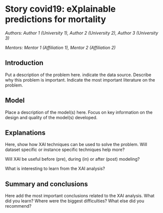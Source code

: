 # Story covid19: eXplainable predictions for mortality {#story-covid19}

*Authors: Author 1 (University 1), Author 2 (University 2), Author 3 (University 3)*

*Mentors: Mentor 1 (Affiliation 1), Mentor 2 (Affiliation 2)*

## Introduction 

Put a description of the problem here. indicate the data source. Describe why this problem is important. Indicate the most important literature on the problem.

## Model 

Place a description of the model(s) here. Focus on key information on the design and quality of the model(s) developed.

## Explanations

Here, show how XAI techniques can be used to solve the problem.
Will dataset specific or instance specific techniques help more?

Will XAI be useful before (pre), during (in) or after (post) modeling?

What is interesting to learn from the XAI analysis?


## Summary and conclusions 

Here add the most important conclusions related to the XAI analysis.
What did you learn? 
Where were the biggest difficulties?
What else did you recommend?


